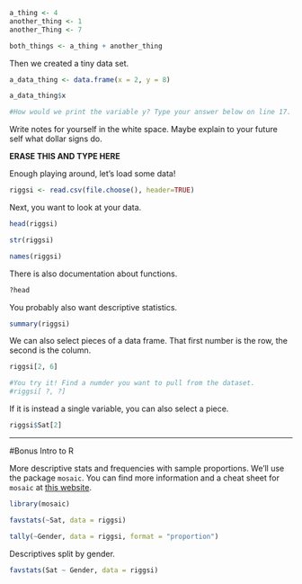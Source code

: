 ```r
a_thing <- 4
another_thing <- 1
another_Thing <- 7

both_things <- a_thing + another_thing
```

Then we created a tiny data set.

```r
a_data_thing <- data.frame(x = 2, y = 8)

a_data_thing$x

#How would we print the variable y? Type your answer below on line 17.


```

Write notes for yourself in the white space. Maybe explain to your future self what dollar signs do.


**ERASE THIS AND TYPE HERE**


Enough playing around, let's load some data!

```r
riggsi <- read.csv(file.choose(), header=TRUE)
```

Next, you want to look at your data.

```r
head(riggsi)

str(riggsi)

names(riggsi)
```

There is also documentation about functions.

```r
?head
```

You probably also want descriptive statistics.

```r
summary(riggsi)
```

We can also select pieces of a data frame. That first number is the row, the second is the column.

```r
riggsi[2, 6]

#You try it! Find a numder you want to pull from the dataset.
#riggsi[ ?, ?]

```

If it is instead a single variable, you can also select a piece.

```r
riggsi$Sat[2]
```


***
#Bonus Intro to R

More descriptive stats and frequencies with sample proportions. We'll use the package `mosaic`. You can find more information and a cheat sheet for `mosaic` at [this website](https://cran.r-project.org/web/packages/mosaic/vignettes/MinimalR.pdf).

```r
library(mosaic)
```

```r
favstats(~Sat, data = riggsi)

tally(~Gender, data = riggsi, format = "proportion")
```

Descriptives split by gender.

```r
favstats(Sat ~ Gender, data = riggsi)
```
